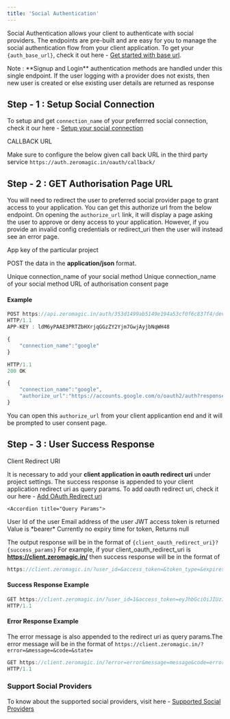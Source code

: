 ```yaml
--- 
title: 'Social Authentication' 
---
```


Social Authentication allows your client to authenticate with social providers. The endpoints are pre-built and are easy for you to manage the social authentication flow from your client application. To get your `{auth_base_url}`, check it out here - [Get started with base url](/authentication/api/generalinfo#get-started-with-base-url).

<Info>
 Note : **Signup and Login** authentication methods are handled under this single endpoint. If the user logging with a provider does not exists, then new user is created or else existing user details are returned as response
</Info>

## Step - 1 : Setup Social Connection
To setup and get `connection_name` of your preferrred social connection, check it our here - [Setup your social connection](/authentication/quickstart/methods/social) 

<Note> 
CALLBACK URL

Make sure to configure the below given call back URL in the third party service `https://auth.zeromagic.in/oauth/callback/`
</Note>

## Step - 2 : GET Authorisation Page URL
You will need to redirect the user to preferred social provider page to grant access to your application. You can get this authorize url from the below endpoint. On opening the `authorize_url` link, it will display a page asking the user to approve or deny access to your application. However, if you provide an invalid config credentials or redirect_uri then the user will instead see an error page.


<Accordion title="Endpoint" defaultOpen="true">
  <ParamField path="POST" type="{auth_base_url}/oauth" />
</Accordion>

 <Accordion title="Header">
  <ParamField query="APP-KEY" type="string" required>
    App key of the particular project
  </ParamField>
</Accordion>

 
  <Accordion title="Body Data" >

POST the data in the **application/json** format.

<ParamField body="connection_name" type="string" required>
  Unique connection_name of your social method
</ParamField>
</Accordion>
 

  <Accordion title="Response Body Data">
 <ResponseField name="connection_name" type="string">
  Unique connection_name of your social method
</ResponseField>

<ResponseField name="authorize_url" type="string">
  URL of authorisation consent page
</ResponseField> 
  </Accordion>
 
#### Example

```jsx Request
POST https://api.zeromagic.in/auth/353d1499ab5149e194a53cf0f6c837f4/development/oauth 
HTTP/1.1
APP-KEY : ldM6yPAAE3PRTZbHXrjqGGzZY2Yjm7GwjAyjbNqWH48

{
    "connection_name":"google"
}
```
 
```jsx Response
HTTP/1.1 
200 OK

{
    "connection_name":"google",
    "authorize_url":"https://accounts.google.com/o/oauth2/auth?response_type=code&client_id=697287702987-gkvha4hnaucu0bks7p92b3.apps.googleusercontent.com&redirect_uri=http%3A//localhost%3A8000/api/oauth/callback&scope=https://www.googleapis.com/auth/userinfo.email&state=gAAAAABmITpQ_yFqTdppecJMBvXYFwa6lbJyF-DbxIfQ2LbvkEvErkFYQhrrqb_ABxWCXL75VcFGBf2cx010roKZ0VSFj8JHg-X6sieSSguLIoJfHF3l0t1QfA8F57wg4jmjZZEeQ=="
}
```

You can open this `authorize_url` from your client applicantion end and it will be prompted to user consent page.

## Step - 3 : User Success Response

<Note> 
Client Redirect URI

It is necessary to add your **client application in oauth redirect uri** under project settings. The success response is appended to your client application redirect uri as query params. To add oauth redirect uri, check it our here - [Add OAuth Redirect uri](/authentication/quickstart/methods/social)  

</Note> 


 
    <Accordion title="Query Params">

<ParamField query="user_id" type="string">
  User Id of the user
</ParamField>

<ParamField query="email" type="string">
  Email address of the user
</ParamField> 

<ParamField query="access_token" type="string">
  JWT access token is returned
</ParamField>

<ParamField query="token_type" type="string">
  Value is *bearer*
</ParamField>

<ParamField query="expires_in" type="string">
  Currently no expiry time for token, Returns null
</ParamField>
  </Accordion>

The output response will be in the format of `{client_oauth_redirect_uri}?{success_params}`
For example, if your client_oauth_redirect_uri is **https://client.zeromagic.in/** then success response will be in the format of

```jsx
https://client.zeromagic.in/?user_id=&access_token=&token_type=&expires_in=
```

#### Success Response Example

```jsx Success Response
GET https://client.zeromagic.in/?user_id=1&access_token=eyJhbGciOiJIUzI1NiIsInR5cCI6IkpXVCJ9.eyJpZCI6MTIzNDU2Nzg5LCJuYW1lIjoiSm9zZXBoIn0.OpOSSw7e485LOP5PrzScxHb7SR6sAOMRckfFwi4rp7o&token_type=bearer&expires_in=null
HTTP/1.1 
```

#### Error Response Example

The error message is also appended to the redirect uri as query params.The error message will be in the format of `https://client.zeromagic.in/?error=&message=&code=&state=`

```jsx Error Response
GET https://client.zeromagic.in/?error=error&message=message&code=error_code&state=gAAAAABmIWikfuZW6M2N5P6aGiL7wZOp1D_wCC2aIP4nlqFmVjS7KhHByd5zJjK_BpFeAc8yj24CDDmCtgC4MV1bATWEKzmkLw%3D%3D
HTTP/1.1 
```

### Support Social Providers 

To know about the supported social providers, visit here - [Supported Social Providers](/authentication/quickstart/methods/social#supported-social-providers)
